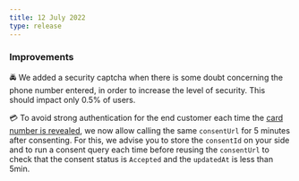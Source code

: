 ```yaml
---
title: 12 July 2022
type: release
---
```


### Improvements

🚔 We added a security captcha when there is some doubt concerning the phone number entered, in order to increase the level of security. This should impact only 0.5% of users.

💳 To avoid strong authentication for the end customer each time the [card number is revealed](/topics/cards/virtual/guide-view-info), we now allow calling the same `consentUrl` for 5 minutes after consenting. For this, we advise you to store the `consentId` on your side and to run a consent query each time before reusing the `consentUrl` to check that the consent status is `Accepted` and the `updatedAt` is less than 5min.
